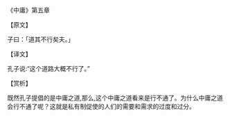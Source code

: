 

《中庸》第五章

【原文】

子曰：「道其不行矣夫。」

【译文】

孔子说:“这个道路大概不行了。”

【赏析】

既然孔子提倡的是中庸之道,那么,这个中庸之道看来是行不通了。为什么中庸之道会行不通了呢？这就是私有制促使的人们的需要和需求的过度和过分。

